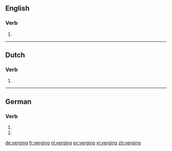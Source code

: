 ==English==

===Verb===
{{head|en}}

# {{present participle of|verge}}

----

==Dutch==

===Verb===
{{nl-verb-form}}

# {{nl-verb form of|n=sg|t=past|m=ind|vergaan}}

----

==German==

===Verb===
{{head|de}}

# {{de-verb form of|vergehen|1|s|v}}
# {{de-verb form of|vergehen|3|s|v}}

[[de:verging]]
[[fr:verging]]
[[nl:verging]]
[[sv:verging]]
[[vi:verging]]
[[zh:verging]]